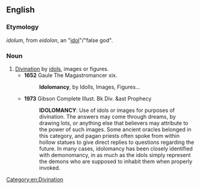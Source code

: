 ==English==

===Etymology===
{{etyl|LL.}} ''idolum'', from {{etyl|grc}} ''eidolon'', an "[[idol]]"/"false god". {{rfscript|Greek}}

===Noun===
{{en-noun|-}}

# [[divination|Divination]] by [[idol]]s, images or figures.
#* '''1652''' Gaule The Magastromancer xix.
#*: '''Idolomancy''', by Idolls, Images, Figures...
#* '''1973''' Gibson Complete Illust. Bk Div. &ast Prophecy
#*: '''IDOLOMANCY''': Use of idols or images for purposes of divination. The answers may come through dreams, by drawing lots, or anything else that believers may attribute to the power of such images. Some ancient oracles belonged in this category, and pagan priests often spoke from within hollow statues to give direct replies to questions regarding the future. In many cases, idolomancy has been closely identified with demonomancy, in as much as the idols simply represent the demons who are supposed to inhabit them when properly invoked.

[[Category:en:Divination]]